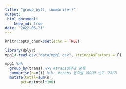 ```yaml
---
title: "group_by(), summarise()"
output: 
 html_document:
    keep_md: true
date: '2022-06-21'
---
```


```r
knitr::opts_chunk$set(echo = TRUE)
```

```r
library(dplyr)
mpg1<-read.csv("data/mpg1.csv", stringsAsFactors = F)
```

```r
mpg1 %>% 
  group_by(trans) %>% #trans범주로 분류
  summarise(n=n()) %>%  #trans 범주별 데이터 빈도 구하기
  mutate(total=sum(n), 
       pct=n/total*100)
```

